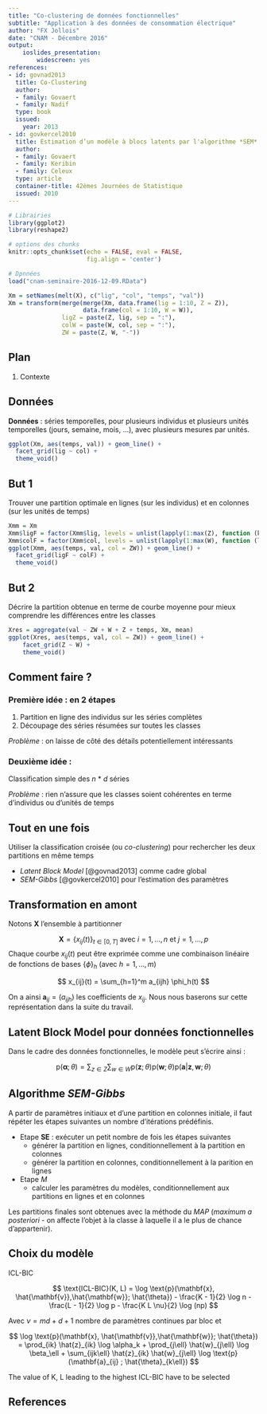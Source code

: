 ```yaml
---
title: "Co-clustering de données fonctionnelles"
subtitle: "Application à des données de consommation électrique"
author: "FX Jollois"
date: "CNAM - Décembre 2016"
output:
    ioslides_presentation:
        widescreen: yes
references:
- id: govnad2013
  title: Co-Clustering
  author:
  - family: Govaert
  - family: Nadif
  type: book
  issued:
    year: 2013
- id: govkercel2010
  title: Estimation d’un modèle à blocs latents par l'algorithme *SEM*
  author:
  - family: Govaert
  - family: Keribin
  - family: Celeux
  type: article
  container-title: 42èmes Journées de Statistique
  issued: 2010
---
```


```r
# Librairies
library(ggplot2)
library(reshape2)

# options des chunks
knitr::opts_chunk$set(echo = FALSE, eval = FALSE,
                      fig.align = 'center')

# Dpnnées
load("cnam-seminaire-2016-12-09.RData")

Xm = setNames(melt(X), c("lig", "col", "temps", "val"))
Xm = transform(merge(merge(Xm, data.frame(lig = 1:10, Z = Z)), 
                     data.frame(col = 1:10, W = W)), 
               ligZ = paste(Z, lig, sep = ":"),
               colW = paste(W, col, sep = ":"),
               ZW = paste(Z, W, "-"))
```

## Plan

1. Contexte

## Données

**Données** : séries temporelles, pour plusieurs individus et plusieurs unités temporelles (jours, semaine, mois, ...), avec plusieurs mesures par unités.

```r
ggplot(Xm, aes(temps, val)) + geom_line() + 
  facet_grid(lig ~ col) +
  theme_void()
```

## But 1

Trouver une partition optimale en lignes (sur les individus) et en colonnes (sur les unités de temps)

```r
Xmm = Xm
Xmm$ligF = factor(Xmm$lig, levels = unlist(lapply(1:max(Z), function (k) return(which(Z == k)))))
Xmm$colF = factor(Xmm$col, levels = unlist(lapply(1:max(W), function (l) return(which(W == l)))))
ggplot(Xmm, aes(temps, val, col = ZW)) + geom_line() + 
  facet_grid(ligF ~ colF) +
  theme_void()
```

## But 2

Décrire la partition obtenue en terme de courbe moyenne pour mieux comprendre les différences entre les classes

```r
Xres = aggregate(val ~ ZW + W + Z + temps, Xm, mean)
ggplot(Xres, aes(temps, val, col = ZW)) + geom_line() +
    facet_grid(Z ~ W) +
    theme_void()
```

## Comment faire ?

### Première idée : en 2 étapes

1. Partition en ligne des individus sur les séries complètes
2. Découpage des séries résumées sur toutes les classes

*Problème* : on laisse de côté des détails potentiellement intéressants

### Deuxième idée : 

Classification simple des $n$ * $d$ séries

*Problème* : rien n'assure que les classes soient cohérentes en terme d'individus ou d'unités de temps

## Tout en une fois

Utiliser la classification croisée (ou *co-clustering*) pour rechercher les deux partitions en même temps

- *Latent Block Model* [@govnad2013] comme cadre global
- *SEM-Gibbs* [@govkercel2010] pour l'estimation des paramètres

## Transformation en amont

Notons $\mathbf{X}$ l'ensemble à partitionner

$$
\mathbf{X} = \{x_{ij}(t)\}_{t \in [0, T]} \text{ avec } i=1,\ldots,n \text{ et } j=1,\ldots,p
$$
Chaque courbe $x_{ij}(t)$ peut être exprimée comme une combinaison linéaire de fonctions de bases $\{\phi\}_h$ (avec $h=1,\ldots,m$)

$$
x_{ij}(t) = \sum_{h=1}^m a_{ijh} \phi_h(t)
$$

On a ainsi $\mathbf{a}_{ij} = (a_{ijh})$ les coefficients de $x_{ij}$. Nous nous baserons sur cette représentation dans la suite du travail.

## Latent Block Model pour données fonctionnelles

Dans le cadre des données fonctionnelles, le modèle peut s'écrire ainsi :

$$
\text{p}(\mathbf{\alpha};\theta) = \sum_{z \in Z} \sum_{w \in W} \text{p}(\mathbf{z};\theta) \text{p}(\mathbf{w};\theta)\text{p}(\mathbf{a}|\mathbf{z},\mathbf{w};\theta)
$$

## Algorithme *SEM-Gibbs*

A partir de paramètres initiaux et d'une partition en colonnes initiale, il faut répéter les étapes suivantes un nombre d'itérations prédéfinis.

- Etape **SE** : exécuter un petit nombre de fois les étapes suivantes
    - générer la partition en lignes, conditionnellement à la partition en colonnes
    - générer la partition en colonnes, conditionnellement à la parition en lignes
- Etape *M*
    - calculer les paramètres du modèles, conditionnellement aux partitions en lignes et en colonnes
    
Les partitions finales sont obtenues avec la méthode du *MAP* (*maximum a posteriori* - on affecte l'objet à la classe à laquelle il a le plus de chance d'appartenir).

## Choix du modèle

ICL-BIC

$$
\text{ICL-BIC}(K, L) = \log \text{p}(\mathbf{x}, \hat{\mathbf{v}},\hat{\mathbf{w}}; \hat{\theta}) - \frac{K - 1}{2} \log n - \frac{L - 1}{2} \log p - \frac{K L \nu}{2} \log (np)
$$

Avec $\nu = md + d + 1$ nombre de paramètres continues par bloc et

$$
\log \text{p}(\mathbf{x}, \hat{\mathbf{v}},\hat{\mathbf{w}}; \hat{\theta}) = \prod_{ik} \hat{z}_{ik} \log \alpha_k + \prod_{j\ell} \hat{w}_{j\ell} \log \beta_\ell +
\sum_{ijk\ell} \hat{z}_{ik} \hat{w}_{j\ell} \log \text{p}(\mathbf{a}_{ij} ;
\hat{\theta}_{k\ell})
$$


The value of K, L leading to the highest ICL-BIC have to be selected

## References


